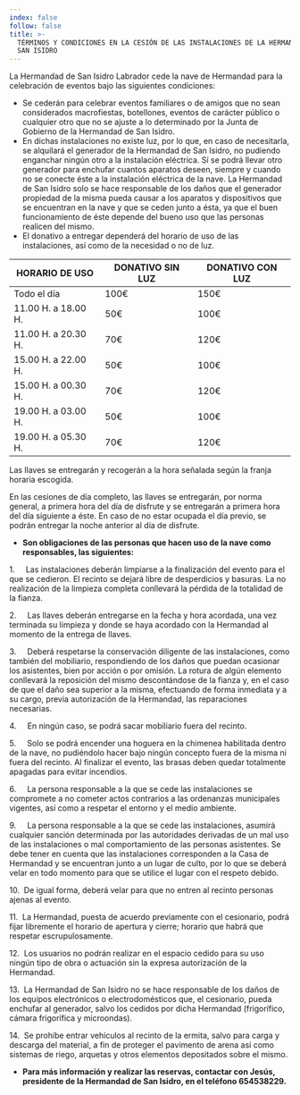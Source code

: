 ```yaml
---
index: false
follow: false
title: >-
  TÉRMINOS Y CONDICIONES EN LA CESIÓN DE LAS INSTALACIONES DE LA HERMANDAD DE
  SAN ISIDRO
---
```


La Hermandad de San Isidro Labrador cede la nave de Hermandad para la celebración de eventos bajo las siguientes condiciones:

* Se cederán para celebrar eventos familiares o de amigos que no sean considerados macrofiestas, botellones, eventos de carácter público o cualquier otro que no se ajuste a lo determinado por la Junta de Gobierno de la Hermandad de San Isidro.
* En dichas instalaciones no existe luz, por lo que, en caso de necesitarla, se alquilará el generador de la Hermandad de San Isidro, no pudiendo enganchar ningún otro a la instalación eléctrica. Sí se podrá llevar otro generador para enchufar cuantos aparatos deseen, siempre y cuando no se conecte éste a la instalación eléctrica de la nave. La Hermandad de San Isidro solo se hace responsable de los daños que el generador propiedad de la misma pueda causar a los aparatos y dispositivos que se encuentran en la nave y que se ceden junto a ésta, ya que el buen funcionamiento de éste depende del bueno uso que las personas realicen del mismo.
* El donativo a entregar dependerá del horario de uso de las instalaciones, así como de la necesidad o no de luz.

| HORARIO DE USO      | DONATIVO SIN LUZ | DONATIVO CON LUZ |
| ------------------- | ---------------- | ---------------- |
| Todo el día         | 100€             | 150€             |
| 11.00 H. a 18.00 H. | 50€              | 100€             |
| 11.00 H. a 20.30 H. | 70€              | 120€             |
| 15.00 H. a 22.00 H. | 50€              | 100€             |
| 15.00 H. a 00.30 H. | 70€              | 120€             |
| 19.00 H. a 03.00 H. | 50€              | 100€             |
| 19.00 H. a 05.30 H. | 70€              | 120€             |

Las llaves se entregarán y recogerán a la hora señalada según la franja horaria escogida. 

En las cesiones de día completo, las llaves se entregarán, por norma general, a primera hora del día de disfrute y se entregarán a primera hora del día siguiente a éste. En caso de no estar ocupada el día previo, se podrán entregar la noche anterior al día de disfrute.

* **Son obligaciones de las personas que hacen uso de la nave como responsables, las siguientes:**

1.     Las instalaciones deberán limpiarse a la finalización del evento para el que se cedieron. El recinto se dejará libre de desperdicios y basuras. La no realización de la limpieza completa conllevará la pérdida de la totalidad de la fianza.

2.     Las llaves deberán entregarse en la fecha y hora acordada, una vez terminada su limpieza y donde se haya acordado con la Hermandad al momento de la entrega de llaves.

3.     Deberá respetarse la conservación diligente de las instalaciones, como también del mobiliario, respondiendo de los daños que puedan ocasionar los asistentes, bien por acción o por omisión. La rotura de algún elemento conllevará la reposición del mismo descontándose de la fianza y, en el caso de que el daño sea superior a la misma, efectuando de forma inmediata y a su cargo, previa autorización de la Hermandad, las reparaciones necesarias.

4.     En ningún caso, se podrá sacar mobiliario fuera del recinto.

5.     Solo se podrá encender una hoguera en la chimenea habilitada dentro de la nave, no pudiéndolo hacer bajo ningún concepto fuera de la misma ni fuera del recinto. Al finalizar el evento, las brasas deben quedar totalmente apagadas para evitar incendios.

6.     La persona responsable a la que se cede las instalaciones se compromete a no cometer actos contrarios a las ordenanzas municipales vigentes, así como a respetar el entorno y el medio ambiente.

9.     La persona responsable a la que se cede las instalaciones, asumirá cualquier sanción determinada por las autoridades derivadas de un mal uso de las instalaciones o mal comportamiento de las personas asistentes. Se debe tener en cuenta que las instalaciones corresponden a la Casa de Hermandad y se encuentran junto a un lugar de culto, por lo que se deberá velar en todo momento para que se utilice el lugar con el respeto debido.

10.  De igual forma, deberá velar para que no entren al recinto personas ajenas al evento.

11.  La Hermandad, puesta de acuerdo previamente con el cesionario, podrá fijar libremente el horario de apertura y cierre; horario que habrá que respetar escrupulosamente.

12.  Los usuarios no podrán realizar en el espacio cedido para su uso ningún tipo de obra o actuación sin la expresa autorización de la Hermandad.

13.  La Hermandad de San Isidro no se hace responsable de los daños de los equipos electrónicos o electrodomésticos que, el cesionario, pueda enchufar al generador, salvo los cedidos por dicha Hermandad (frigorífico, cámara frigorífica y microondas).

14.  Se prohíbe entrar vehículos al recinto de la ermita, salvo para carga y descarga del material, a fin de proteger el pavimento de arena así como sistemas de riego, arquetas y otros elementos depositados sobre el mismo.

* **Para más información y realizar las reservas, contactar con Jesús, presidente de la Hermandad de San Isidro, en el teléfono 654538229.**
